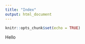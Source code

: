 ---
title: "Index"
output: html_document
---

```{r setup, include=FALSE}
knitr::opts_chunk$set(echo = TRUE)
```

Hello